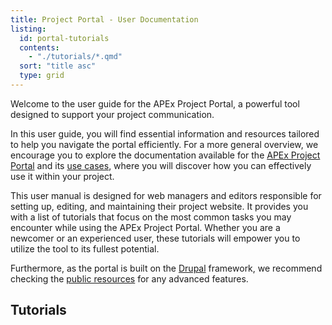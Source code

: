 ```yaml
---
title: Project Portal - User Documentation
listing:
  id: portal-tutorials
  contents:
    - "./tutorials/*.qmd"
  sort: "title asc"
  type: grid
---
```


Welcome to the user guide for the APEx Project Portal, a powerful tool designed to support your project communication.

In this user guide, you will find essential information and resources tailored to help you navigate the portal efficiently.
For a more general overview, we encourage you to explore the  documentation available for the
[APEx Project Portal](../../instantiation/project_portal.md) and its [use cases](../../instantiation/usecases.qmd), where
you will discover how you can effectively use it within your project.

This user manual is designed for web managers and editors responsible for setting up, editing, and maintaining their project
website. It provides you with a list of tutorials that focus on the most common tasks you may encounter while using the APEx
Project Portal. Whether you are a newcomer or an experienced user, these tutorials will empower you to utilize the tool to
its fullest potential.

Furthermore, as the portal is built on the [Drupal](https://new.drupal.org/home) framework, we recommend checking the
[public resources](https://new.drupal.org/docs/drupal-cms) for any advanced features.

## Tutorials
